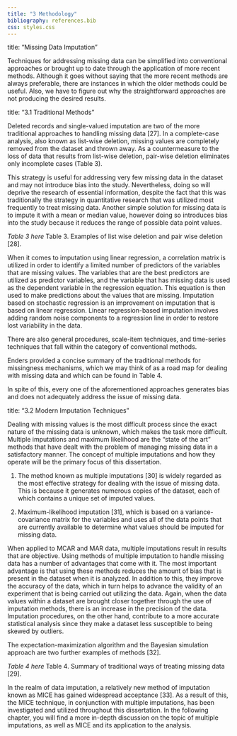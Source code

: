 ```yaml
---
title: "3 Methodology"
bibliography: references.bib
css: styles.css
---
```


title: "Missing Data Imputation"

Techniques for addressing missing data can be simplified into conventional approaches or brought up to date through the application of more recent methods. Although it goes without saying that the more recent methods are always preferable, there are instances in which the older methods could be useful. Also, we have to figure out why the straightforward approaches are not producing the desired results.

title: "3.1 Traditional Methods"

Deleted records and single-valued imputation are two of the more traditional approaches to handling missing data [27]. In a complete-case analysis, also known as list-wise deletion, missing values are completely removed from the dataset and thrown away. As a countermeasure to the loss of data that results from list-wise deletion, pair-wise deletion eliminates only incomplete cases (Table 3).

This strategy is useful for addressing very few missing data in the dataset and may not introduce bias into the study. Nevertheless, doing so will deprive the research of essential information, despite the fact that this was traditionally the strategy in quantitative research that was utilized most frequently to treat missing data. Another simple solution for missing data is to impute it with a mean or median value, however doing so introduces bias into the study because it reduces the range of possible data point values.

*Table 3 here*
Table 3. Examples of list wise deletion and pair wise deletion [28].

When it comes to imputation using linear regression, a correlation matrix is utilized in order to identify a limited number of predictors of the variables that are missing values. The variables that are the best predictors are utilized as predictor variables, and the variable that has missing data is used as the dependent variable in the regression equation. This equation is then used to make predictions about the values that are missing. Imputation based on stochastic regression is an improvement on imputation that is based on linear regression. Linear regression-based imputation involves adding random noise components to a regression line in order to restore lost variability in the data.

There are also general procedures, scale-item techniques, and time-series techniques that fall within the category of conventional methods.

Enders provided a concise summary of the traditional methods for missingness mechanisms, which we may think of as a road map for dealing with missing data and which can be found in Table 4.

In spite of this, every one of the aforementioned approaches generates bias and does not adequately address the issue of missing data.

title: "3.2 Modern Imputation Techniques"

Dealing with missing values is the most difficult process since the exact nature of the missing data is unknown, which makes the task more difficult. Multiple imputations and maximum likelihood are the "state of the art" methods that have dealt with the problem of managing missing data in a satisfactory manner. The concept of multiple imputations and how they operate will be the primary focus of this dissertation.

1) The method known as multiple imputations [30] is widely regarded as the most effective strategy for dealing with the issue of missing data. This is because it generates numerous copies of the dataset, each of which contains a unique set of imputed values.

2) Maximum-likelihood imputation [31], which is based on a variance-covariance matrix for the variables and uses all of the data points that are currently available to determine what values should be imputed for missing data.

When applied to MCAR and MAR data, multiple imputations result in results that are objective. Using methods of multiple imputation to handle missing data has a number of advantages that come with it. The most important advantage is that using these methods reduces the amount of bias that is present in the dataset when it is analyzed. In addition to this, they improve the accuracy of the data, which in turn helps to advance the validity of an experiment that is being carried out utilizing the data. Again, when the data values within a dataset are brought closer together through the use of imputation methods, there is an increase in the precision of the data. Imputation procedures, on the other hand, contribute to a more accurate statistical analysis since they make a dataset less susceptible to being skewed by outliers.

The expectation-maximization algorithm and the Bayesian simulation approach are two further examples of methods [32].

*Table 4 here*
Table 4. Summary of traditional ways of treating missing data [29].

In the realm of data imputation, a relatively new method of imputation known as MICE has gained widespread acceptance [33]. As a result of this, the MICE technique, in conjunction with multiple imputations, has been investigated and utilized throughout this dissertation. In the following chapter, you will find a more in-depth discussion on the topic of multiple imputations, as well as MICE and its application to the analysis.
